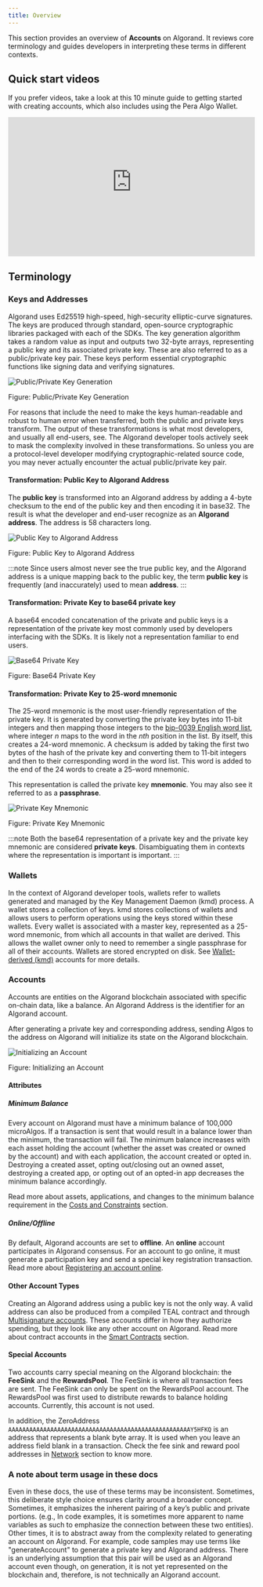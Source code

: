 ```yaml
---
title: Overview
---
```



This section provides an overview of **Accounts** on Algorand. It reviews core terminology and guides developers in interpreting these terms in different contexts.

## Quick start videos

If you prefer videos, take a look at this 10 minute guide to getting started with creating accounts, which also includes using the Pera Algo Wallet.

<iframe
  width='100%'
  style='aspect-ratio:16/9'
  src='https://www.youtube-nocookie.com/embed/TnpGO0P0BA0'
  title='YouTube video player'
  frameborder='0'
  allow='accelerometer; autoplay; clipboard-write; encrypted-media; gyroscope; picture-in-picture; web-share'
  allowfullscreen
></iframe>

## Terminology

### Keys and Addresses

Algorand uses Ed25519 high-speed, high-security elliptic-curve signatures. The keys are produced through standard, open-source cryptographic libraries packaged with each of the SDKs. The key generation algorithm takes a random value as input and outputs two 32-byte arrays, representing a public key and its associated private key. These are also referred to as a public/private key pair. These keys perform essential cryptographic functions like signing data and verifying signatures.

<Image src={pubPrivKey} alt='Public/Private Key Generation' />

Figure: Public/Private Key Generation

For reasons that include the need to make the keys human-readable and robust to human error when transferred, both the public and private keys transform. The output of these transformations is what most developers, and usually all end-users, see. The Algorand developer tools actively seek to mask the complexity involved in these transformations. So unless you are a protocol-level developer modifying cryptographic-related source code, you may never actually encounter the actual public/private key pair.

#### Transformation: Public Key to Algorand Address

The **public key** is transformed into an Algorand address by adding a 4-byte checksum to the end of the public key and then encoding it in base32. The result is what the developer and end-user recognize as an **Algorand address**. The address is 58 characters long.

<Image src={pubKeyAlgorandAddr} alt='Public Key to Algorand Address' />

Figure: Public Key to Algorand Address

:::note
Since users almost never see the true public key, and the Algorand address is a unique mapping back to the public key, the term **public key** is frequently (and inaccurately) used to mean **address**.
:::

#### Transformation: Private Key to base64 private key

A base64 encoded concatenation of the private and public keys is a representation of the private key most commonly used by developers interfacing with the SDKs. It is likely not a representation familiar to end users.

<Image src={base64PrivateKey} alt='Base64 Private Key' />

Figure: Base64 Private Key

#### Transformation: Private Key to 25-word mnemonic

The 25-word mnemonic is the most user-friendly representation of the private key. It is generated by converting the private key bytes into 11-bit integers and then mapping those integers to the [bip-0039 English word list](https://raw.githubusercontent.com/bitcoin/bips/master/bip-0039/english.txt), where integer _n_ maps to the word in the _nth_ position in the list. By itself, this creates a 24-word mnemonic. A checksum is added by taking the first two bytes of the hash of the private key and converting them to 11-bit integers and then to their corresponding word in the word list. This word is added to the end of the 24 words to create a 25-word mnemonic.

This representation is called the private key **mnemonic**. You may also see it referred to as a **passphrase**.

<Image src={privKeyMnemonic} alt='Private Key Mnemonic' />

Figure: Private Key Mnemonic

:::note
Both the base64 representation of a private key and the private key mnemonic are considered **private keys**. Disambiguating them in contexts where the representation is important is important.
:::

### Wallets

In the context of Algorand developer tools, wallets refer to wallets generated and managed by the Key Management Daemon (kmd) process. A wallet stores a collection of keys. kmd stores collections of wallets and allows users to perform operations using the keys stored within these wallets. Every wallet is associated with a master key, represented as a 25-word mnemonic, from which all accounts in that wallet are derived. This allows the wallet owner only to need to remember a single passphrase for all of their accounts. Wallets are stored encrypted on disk. See [Wallet-derived (kmd)](/concepts/accounts/create#wallet-derived-kmd) accounts for more details.

### Accounts

Accounts are entities on the Algorand blockchain associated with specific on-chain data, like a balance. An Algorand Address is the identifier for an Algorand account.

After generating a private key and corresponding address, sending Algos to the address on Algorand will initialize its state on the Algorand blockchain.

<Image src={initAccount} alt='Initializing an Account' />

Figure: Initializing an Account

#### Attributes

##### Minimum Balance

Every account on Algorand must have a minimum balance of 100,000 microAlgos. If a transaction is sent that would result in a balance lower than the minimum, the transaction will fail. The minimum balance increases with each asset holding the account (whether the asset was created or owned by the account) and with each application, the account created or opted in. Destroying a created asset, opting out/closing out an owned asset, destroying a created app, or opting out of an opted-in app decreases the minimum balance accordingly.

Read more about assets, applications, and changes to the minimum balance requirement in the [Costs and Constraints](/concepts/smart-contracts/costs-constraints) section.

##### Online/Offline

By default, Algorand accounts are set to **offline**. An **online** account participates in Algorand consensus. For an account to go online, it must generate a participation key and send a special key registration transaction. Read more about [Registering an account online](/protocol/registration).

#### Other Account Types

Creating an Algorand address using a public key is not the only way. A valid address can also be produced from a compiled TEAL contract and through [Multisignature accounts](/concepts/accounts/multisig). These accounts differ in how they authorize spending, but they look like any other account on Algorand. Read more about contract accounts in the [Smart Contracts](/concepts/smart-contracts/apps/#application-account) section.

#### Special Accounts

Two accounts carry special meaning on the Algorand blockchain: the **FeeSink** and the **RewardsPool**. The FeeSink is where all transaction fees are sent. The FeeSink can only be spent on the RewardsPool account. The RewardsPool was first used to distribute rewards to balance holding accounts. Currently, this account is not used.

In addition, the ZeroAddress `AAAAAAAAAAAAAAAAAAAAAAAAAAAAAAAAAAAAAAAAAAAAAAAAAAAAY5HFKQ` is an address that represents a blank byte array. It is used when you leave an address field blank in a transaction.
Check the fee sink and reward pool addresses in [Network](/protocol/networks) section to know more.

### A note about term usage in these docs

Even in these docs, the use of these terms may be inconsistent. Sometimes, this deliberate style choice ensures clarity around a broader concept. Sometimes, it emphasizes the inherent pairing of a key’s public and private portions. (e.g., In code examples, it is sometimes more apparent to name variables as such to emphasize the connection between these two entities). Other times, it is to abstract away from the complexity related to generating an account on Algorand. For example, code samples may use terms like "generateAccount" to generate a private key and Algorand address. There is an underlying assumption that this pair will be used as an Algorand account even though, on generation, it is not yet represented on the blockchain and, therefore, is not technically an Algorand account.
